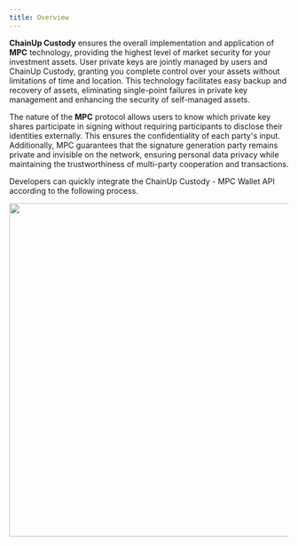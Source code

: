 ---
title: Overview
---

**ChainUp Custody** ensures the overall implementation and application of **MPC** technology, providing the highest level of market security for your investment assets. User private keys are jointly managed by users and ChainUp Custody, granting you complete control over your assets without limitations of time and location. This technology facilitates easy backup and recovery of assets, eliminating single-point failures in private key management and enhancing the security of self-managed assets.

The nature of the **MPC** protocol allows users to know which private key shares participate in signing without requiring participants to disclose their identities externally. This ensures the confidentiality of each party's input. Additionally, MPC guarantees that the signature generation party remains private and invisible on the network, ensuring personal data privacy while maintaining the trustworthiness of multi-party cooperation and transactions.


Developers can quickly integrate the ChainUp Custody - MPC Wallet API according to the following process.

<div className="w-full flex items-center justify-center">
    <img src="/en-us/images/apis/mpc-process_en.png" width="600"/>
</div>



